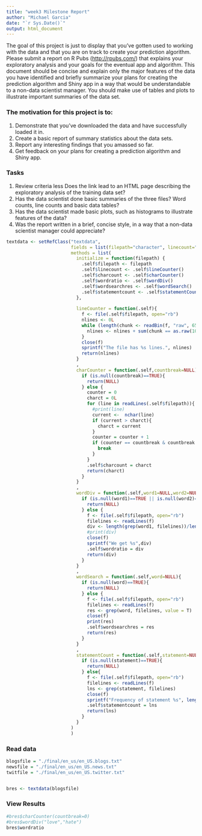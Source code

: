 ```yaml
---
title: "week3 Milestone Report"
author: "Michael Garcia"
date: "`r Sys.Date()`"
output: html_document
---
```


The goal of this project is just to display that you've gotten used to working with the data and that you are on track to create your prediction algorithm. Please submit a report on R Pubs (<http://rpubs.com/>) that explains your exploratory analysis and your goals for the eventual app and algorithm. This document should be concise and explain only the major features of the data you have identified and briefly summarize your plans for creating the prediction algorithm and Shiny app in a way that would be understandable to a non-data scientist manager. You should make use of tables and plots to illustrate important summaries of the data set.

### The motivation for this project is to:

1.  Demonstrate that you've downloaded the data and have successfully loaded it in.
2.  Create a basic report of summary statistics about the data sets.
3.  Report any interesting findings that you amassed so far.
4.  Get feedback on your plans for creating a prediction algorithm and Shiny app.

### Tasks

1.  Review criteria less Does the link lead to an HTML page describing the exploratory analysis of the training data set?
2.  Has the data scientist done basic summaries of the three files? Word counts, line counts and basic data tables?
3.  Has the data scientist made basic plots, such as histograms to illustrate features of the data?
4.  Was the report written in a brief, concise style, in a way that a non-data scientist manager could appreciate?


```r
textdata <- setRefClass("textdata",
                        fields = list(filepath="character", linecount="ANY", charcount="ANY", wordratio="ANY", wordsearchres="ANY", statementcount="ANY"), 
                        methods = list(
                          initialize = function(filepath) {
                            .self$filepath <- filepath
                            .self$linecount <- .self$lineCounter()
                            .self$charcount <- .self$charCounter()
                            .self$wordratio <- .self$wordDiv()
                            .self$wordsearchres <- .self$wordSearch()
                            .self$statementcount <- .self$statementCount()
                          },
                          
                          lineCounter = function(.self){
                            f <- file(.self$filepath, open="rb")
                            nlines <- 0L
                            while (length(chunk <- readBin(f, "raw", 65536)) > 0){
                              nlines <- nlines + sum(chunk == as.raw(10L))
                            }
                            close(f)
                            sprintf("The file has %s lines.", nlines)
                            return(nlines)
                          }
                          ,
                          charCounter = function(.self,countbreak=NULL){
                            if (is.null(countbreak)==TRUE){
                              return(NULL)
                            } else {
                              counter = 0
                              charct = 0L
                              for (line in readLines(.self$filepath)){
                                #print(line)
                                current <-  nchar(line)
                                if (current > charct){
                                  charct = current
                                }
                                counter = counter + 1
                                if (counter == countbreak & countbreak !=0){
                                  break
                                } 
                              }
                              .self$charcount = charct
                              return(charct)
                            }
                          }
                          ,
                          wordDiv = function(.self,word1=NULL,word2=NULL){
                            if (is.null(word1)==TRUE || is.null(word2)==TRUE){
                              return(NULL)
                            } else {
                              f <- file(.self$filepath, open="rb")
                              filelines <- readLines(f)
                              div <- length(grep(word1, filelines))/length(grep(word2, filelines))
                              #print(div)
                              close(f)
                              sprintf("We get %s",div)
                              .self$wordratio = div
                              return(div)
                            }
                          }
                          ,
                          wordSearch = function(.self,word=NULL){
                            if (is.null(word)==TRUE){
                              return(NULL)
                            } else {
                              f <- file(.self$filepath, open="rb")
                              filelines <- readLines(f)
                              res <- grep(word, filelines, value = T)
                              close(f)
                              print(res)
                              .self$wordsearchres = res
                              return(res)
                            }
                          }
                          ,
                          statementCount = function(.self,statement=NULL){
                            if (is.null(statement)==TRUE){
                              return(NULL)
                            } else{
                              f <- file(.self$filepath, open="rb")
                              filelines <- readLines(f)
                              lns <- grep(statement, filelines)
                              close(f)
                              sprintf("Frequency of statement %s", length(lns))
                              .self$statementcount = lns
                              return(lns)
                            }
                          }
                        )
                        )


```


### Read data
```r
blogsfile = "./final/en_us/en_US.blogs.txt"
newsfile = "./final/en_us/en_US.news.txt"
twitfile = "./final/en_us/en_US.twitter.txt"


bres <- textdata(blogsfile)

```


### View Results
```r
#bres$charCounter(countbreak=0)
#bres$wordDiv("love","hate")
bres$wordratio


```



























